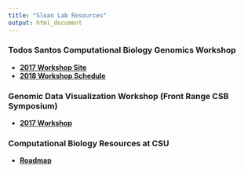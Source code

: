 ```yaml
---
title: "Sloan Lab Resources"
output: html_document
---
```


### Todos Santos Computational Biology Genomics Workshop

- [**2017 Workshop Site**](https://sites.biology.colostate.edu/dbsloan/TodosSantos2017/bienvenidos.html)
- [**2018 Workshop Schedule**](TS_2018_Schedule.html)

### Genomic Data Visualization Workshop (Front Range CSB Symposium)

- [**2017 Workshop**](csb2017)

### Computational Biology Resources at CSU

- [**Roadmap**](CSU-CompBiol.html)

